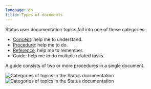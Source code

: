 ```yaml
---
language: en
title: Types of documents
---
```


Status user documentation topics fall into one of these categories:

- [Concept](#concept-help-me-to-understand): help me to understand.
- [Procedure](#procedure-help-me-to-do): help me to do.
- [Reference](#reference-help-me-to-remember): help me to remember.
- Guide: help me to do multiple related tasks.

<Admonition type="note">
    A guide consists of two or more procedures in a single document.
</Admonition>

![Categories of topics in the Status documentation](./structuring-the-content/12-3-1-light.png#only-light)
![Categories of topics in the Status documentation](./structuring-the-content/12-3-1-dark.png#only-dark)
